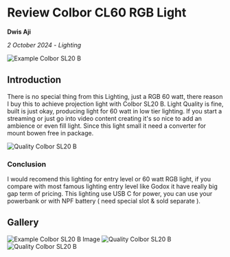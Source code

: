# Review Colbor CL60 RGB Light

**Dwis Aji**

_2 October 2024_ - _Lighting_

![Example Colbor SL20 B ](/blog/photo/Fashion.png)

## Introduction

There is no special thing from this Lighting, just a RGB 60 watt, there reason I buy this to achieve projection light with Colbor SL20 B. Light Quality is fine, built is just okay, producing light for 60 watt in low tier lighting. If you start a streaming or just go into video content creating it's so nice to add an ambience or even fill light. Since this light small it need a converter for mount bowen free in package.

![Quality Colbor SL20 B ](/blog/photo/colbor/8.png)

### Conclusion

I would recomend this lighting for entry level or 60 watt RGB light, if you compare with most famous lighting entry level like Godox it have really big gap term of pricing. This lighting use USB C for power, you can use your powerbank or with NPF battery ( need special slot & sold separate ).

## Gallery

![Example Colbor SL20 B Image ](/blog/photo/Chair.png)
![Quality Colbor SL20 B ](/blog/photo/colbor/3.png)
![Quality Colbor SL20 B ](/blog/photo/colbor/9.png)
